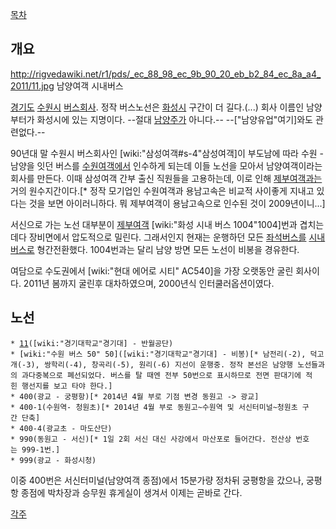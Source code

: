 [[목차]]
== 개요 ==
http://rigvedawiki.net/r1/pds/_ec_88_98_ec_9b_90_20_eb_b2_84_ec_8a_a4_2011/11.jpg
남양여객 시내버스

[[경기도]] [[수원시]] [[버스회사]]. 정작 버스노선은 [[화성시]] 구간이 더 길다.(...) 회사 이름인 남양부터가 화성시에 있는 지명이다. --절대 [[남양주]]가 아니다.-- --["남양유업"여기]와도 관련없다.--

90년대 말 수원시 버스회사인 [wiki:"삼성여객#s-4"삼성여객]이 부도남에 따라 수원 - 남양을 잇던 버스를 [[수원여객]]에서 인수하게 되는데 이들 노선을 모아서 남양여객이라는 회사를 만든다. 이때 삼성여객 간부 출신 직원들을 고용하는데, 이로 인해 [[제부여객]]과는 거의 원수지간이다.[* 정작 모기업인 수원여객과 용남고속은 비교적 사이좋게 지내고 있다는 것을 보면 아이러니하다. 뭐 제부여객이 용남고속으로 인수된 것이 2009년이니...]

서신으로 가는 노선 대부분이 [[제부여객]] [wiki:"화성 시내 버스 1004"1004]번과 겹치는데다 장비면에서 압도적으로 밀린다. 그래서인지 현재는 운행하던 모든 [[좌석버스]]를 [[시내버스]]로 형간전환했다. 1004번과는 달리 남양 방면 모든 노선이 비봉을 경유한다.

여담으로 수도권에서 [wiki:"현대 에어로 시티" AC540]을 가장 오랫동안 굴린 회사이다. 2011년 봄까지 굴린후 대차하였으며, 2000년식 인터쿨러옵션이였다.

== 노선 ==
 * [[수원 버스 11|11]]([wiki:"경기대학교"경기대] - 반월공단) 
 * [wiki:"수원 버스 50" 50]([wiki:"경기대학교"경기대] - 비봉)[* 남전리(-2), 덕고개(-3), 쌍학리(-4), 창곡리(-5), 원리(-6) 지선이 운행중. 정작 본선은 남양행 노선들과의 과다중복으로 폐선되었다. 버스를 탈 때엔 전부 50번으로 표시하므로 전면 판대기에 적힌 행선지를 보고 타야 한다.]
 * 400(광교 - 궁평항)[* 2014년 4월 부로 기점 변경 동원고 -> 광교]
 * 400-1(수원역- 청원초)[* 2014년 4월 부로 동원고~수원역 및 서신터미널~청원초 구간 단축]
 * 400-4(광교초 - 마도산단)
 * 990(동원고 - 서신)[* 1일 2회 서신 대신 사강에서 마산포로 들어간다. 전산상 번호는 999-1번.]
 * 999(광교 - 화성시청)

이중 400번은 서신터미널(남양여객 종점)에서 15분가량 정차뒤 궁평항을 갔으나, 궁평항 종점에 박차장과 승무원 휴게실이 생겨서 이제는 곧바로 간다.

[[각주]]
